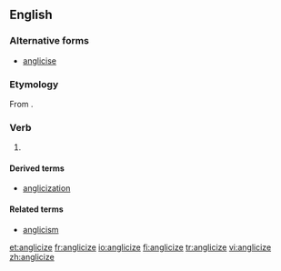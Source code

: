 ==English==

===Alternative forms===
* [[anglicise]]

===Etymology===
From {{etyl|la}} {{term|Anglicus|lang=la}}.

===Verb===
{{en-verb|anglicizes|anglicizing|anglicized|anglicized}}

# {{transitive}} {{alternative spelling of|[[anglicise]]}}

====Derived terms====
* [[anglicization]]

====Related terms====
* [[anglicism]]

[[et:anglicize]]
[[fr:anglicize]]
[[io:anglicize]]
[[fi:anglicize]]
[[tr:anglicize]]
[[vi:anglicize]]
[[zh:anglicize]]